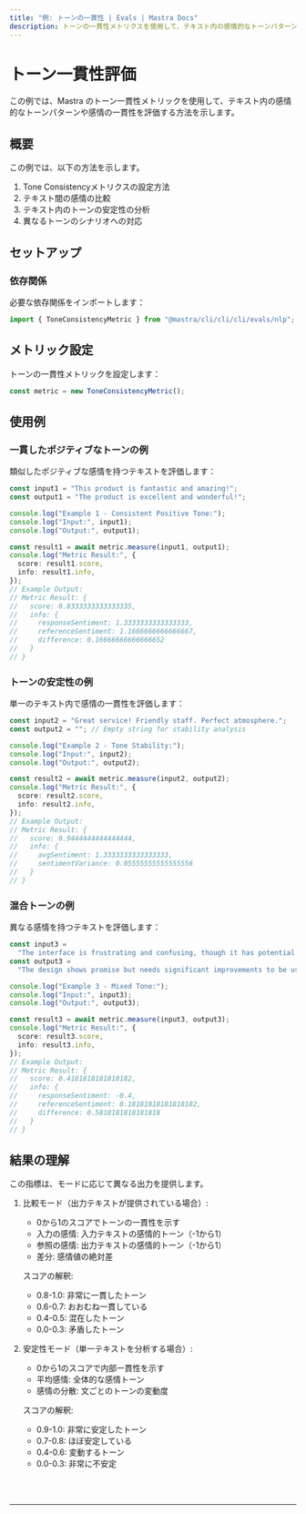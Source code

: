 ```yaml
---
title: "例: トーンの一貫性 | Evals | Mastra Docs"
description: トーンの一貫性メトリクスを使用して、テキスト内の感情的なトーンパターンや感情の一貫性を評価する例。
---
```



# トーン一貫性評価

この例では、Mastra のトーン一貫性メトリックを使用して、テキスト内の感情的なトーンパターンや感情の一貫性を評価する方法を示します。

## 概要

この例では、以下の方法を示します。

1. Tone Consistencyメトリクスの設定方法
2. テキスト間の感情の比較
3. テキスト内のトーンの安定性の分析
4. 異なるトーンのシナリオへの対応

## セットアップ

### 依存関係

必要な依存関係をインポートします：

```typescript copy showLineNumbers filename="src/index.ts"
import { ToneConsistencyMetric } from "@mastra/cli/cli/cli/evals/nlp";
```

## メトリック設定

トーンの一貫性メトリックを設定します：

```typescript copy showLineNumbers{4} filename="src/index.ts"
const metric = new ToneConsistencyMetric();
```

## 使用例

### 一貫したポジティブなトーンの例

類似したポジティブな感情を持つテキストを評価します：

```typescript copy showLineNumbers{7} filename="src/index.ts"
const input1 = "This product is fantastic and amazing!";
const output1 = "The product is excellent and wonderful!";

console.log("Example 1 - Consistent Positive Tone:");
console.log("Input:", input1);
console.log("Output:", output1);

const result1 = await metric.measure(input1, output1);
console.log("Metric Result:", {
  score: result1.score,
  info: result1.info,
});
// Example Output:
// Metric Result: {
//   score: 0.8333333333333335,
//   info: {
//     responseSentiment: 1.3333333333333333,
//     referenceSentiment: 1.1666666666666667,
//     difference: 0.16666666666666652
//   }
// }
```

### トーンの安定性の例

単一のテキスト内で感情の一貫性を評価します：

```typescript copy showLineNumbers{21} filename="src/index.ts"
const input2 = "Great service! Friendly staff. Perfect atmosphere.";
const output2 = ""; // Empty string for stability analysis

console.log("Example 2 - Tone Stability:");
console.log("Input:", input2);
console.log("Output:", output2);

const result2 = await metric.measure(input2, output2);
console.log("Metric Result:", {
  score: result2.score,
  info: result2.info,
});
// Example Output:
// Metric Result: {
//   score: 0.9444444444444444,
//   info: {
//     avgSentiment: 1.3333333333333333,
//     sentimentVariance: 0.05555555555555556
//   }
// }
```

### 混合トーンの例

異なる感情を持つテキストを評価します：

```typescript copy showLineNumbers{35} filename="src/index.ts"
const input3 =
  "The interface is frustrating and confusing, though it has potential.";
const output3 =
  "The design shows promise but needs significant improvements to be usable.";

console.log("Example 3 - Mixed Tone:");
console.log("Input:", input3);
console.log("Output:", output3);

const result3 = await metric.measure(input3, output3);
console.log("Metric Result:", {
  score: result3.score,
  info: result3.info,
});
// Example Output:
// Metric Result: {
//   score: 0.4181818181818182,
//   info: {
//     responseSentiment: -0.4,
//     referenceSentiment: 0.18181818181818182,
//     difference: 0.5818181818181818
//   }
// }
```

## 結果の理解

この指標は、モードに応じて異なる出力を提供します。

1. 比較モード（出力テキストが提供されている場合）:

   - 0から1のスコアでトーンの一貫性を示す
   - 入力の感情: 入力テキストの感情的トーン（-1から1）
   - 参照の感情: 出力テキストの感情的トーン（-1から1）
   - 差分: 感情値の絶対差

   スコアの解釈:

   - 0.8-1.0: 非常に一貫したトーン
   - 0.6-0.7: おおむね一貫している
   - 0.4-0.5: 混在したトーン
   - 0.0-0.3: 矛盾したトーン

2. 安定性モード（単一テキストを分析する場合）:

   - 0から1のスコアで内部一貫性を示す
   - 平均感情: 全体的な感情トーン
   - 感情の分散: 文ごとのトーンの変動度

   スコアの解釈:

   - 0.9-1.0: 非常に安定したトーン
   - 0.7-0.8: ほぼ安定している
   - 0.4-0.6: 変動するトーン
   - 0.0-0.3: 非常に不安定

<br />
<br />
<hr className="dark:border-[#404040] border-gray-300" />
<br />
<br />
<GithubLink
  link={
    "https://github.com/@@mastra/cli/cli/cli-ai/@@mastra/cli/cli/cli/blob/main/examples/basics/evals/tone-consistency"
  }
/>
